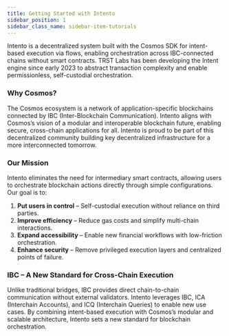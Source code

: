```yaml
---
title: Getting Started with Intento
sidebar_position: 1
sidebar_class_name: sidebar-item-tutorials
---
```


Intento is a decentralized system built with the Cosmos SDK for intent-based execution via flows, enabling orchestration across IBC-connected chains without smart contracts. TRST Labs has been developing the Intent engine since early 2023 to abstract transaction complexity and enable permissionless, self-custodial orchestration.  

### Why Cosmos?  

The Cosmos ecosystem is a network of application-specific blockchains connected by IBC (Inter-Blockchain Communication). Intento aligns with Cosmos’s vision of a modular and interoperable blockchain future, enabling secure, cross-chain applications for all. Intento is proud to be part of this decentralized community building key decentralized infrastructure for a more interconnected tomorrow.

### Our Mission

Intento eliminates the need for intermediary smart contracts, allowing users to orchestrate blockchain actions directly through simple configurations. Our goal is to:  

1. **Put users in control** – Self-custodial execution without reliance on third parties.  
2. **Improve efficiency** – Reduce gas costs and simplify multi-chain interactions.  
3. **Expand accessibility** – Enable new financial workflows with low-friction orchestration.  
4. **Enhance security** – Remove privileged execution layers and centralized points of failure.  

### IBC – A New Standard for Cross-Chain Execution  

Unlike traditional bridges, IBC provides direct chain-to-chain communication without external validators. Intento leverages IBC, ICA (Interchain Accounts), and ICQ (Interchain Queries) to enable new use cases. By combining intent-based execution with Cosmos’s modular and scalable architecture, Intento sets a new standard for blockchain orchestration.  
